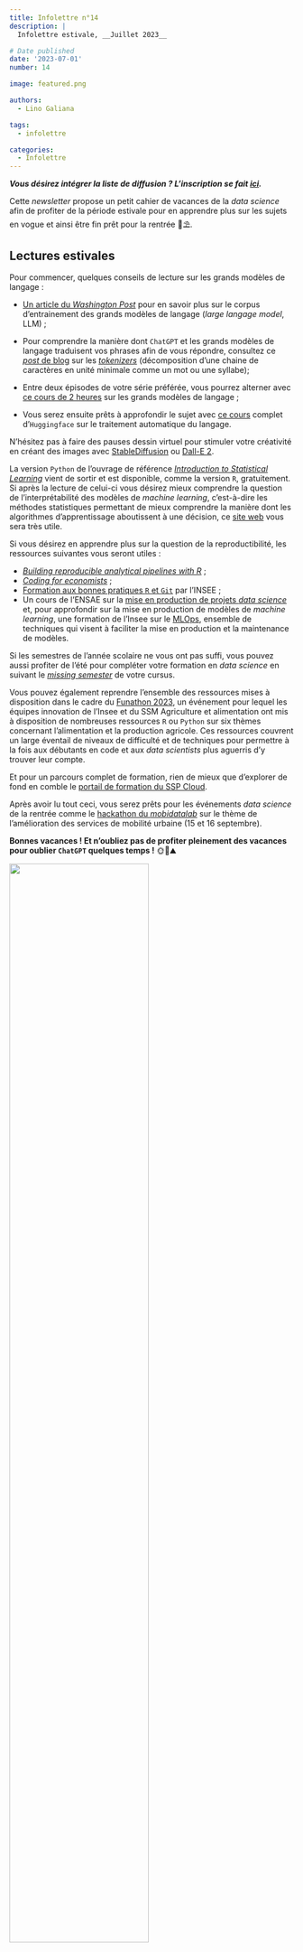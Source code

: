 ```yaml
---
title: Infolettre n°14
description: |
  Infolettre estivale, __Juillet 2023__

# Date published
date: '2023-07-01'
number: 14

image: featured.png

authors:
  - Lino Galiana

tags:
  - infolettre

categories:
  - Infolettre
---
```


:::{.callout-note}

__*Vous désirez intégrer la liste de diffusion ? L'inscription se fait [ici](https://framaforms.org/integration-reseau-des-data-scientists-1676407156).*__

:::


Cette _newsletter_ propose un petit cahier de vacances
de la _data science_ afin de profiter de la période estivale 
pour en
apprendre plus sur les sujets en vogue et ainsi être fin prêt
pour la rentrée 📖⛱️.

## Lectures estivales

Pour commencer, quelques conseils de lecture sur les grands modèles de
langage :

- [Un article du _Washington Post_](https://www.washingtonpost.com/technology/interactive/2023/ai-chatbot-learning/?itid=mc_magnet-ai_inline_collection_1) pour en savoir plus sur le corpus d'entrainement des
grands modèles de langage (_large langage model_, LLM) ;

- Pour comprendre la manière dont `ChatGPT` et les grands modèles de langage  traduisent vos phrases afin de vous répondre, consultez ce [_post_ de blog](https://simonwillison.net/2023/Jun/8/gpt-tokenizers/) sur les [_tokenizers_](https://fr.wiktionary.org/wiki/tokenizer) (décomposition d’une chaine de caractères en unité minimale comme un mot ou une syllabe);

- Entre deux épisodes de votre série préférée, vous pourrez alterner avec [ce cours de 2 heures](https://www.youtube.com/watch?v=Ku9PM26Cc2c) sur les grands modèles de langage ;

- Vous serez ensuite prêts à approfondir le sujet avec [ce cours](https://huggingface.co/learn/nlp-course/chapter1/1) complet d'`Huggingface` sur le traitement automatique du langage.


N'hésitez pas à faire des pauses dessin virtuel pour stimuler votre créativité en créant des
images avec [StableDiffusion](https://huggingface.co/spaces/stabilityai/stable-diffusion) ou [Dall-E 2](https://openai.com/dall-e-2).

La version `Python` de l'ouvrage de référence [_Introduction to Statistical Learning_](https://www.statlearning.com/) vient de sortir et est disponible, comme la version `R`, gratuitement. Si après la lecture de celui-ci vous désirez mieux comprendre la question de l'interprétabilité des modèles de _machine learning_, c'est-à-dire les méthodes statistiques permettant de mieux comprendre la manière dont les algorithmes d'apprentissage aboutissent à une décision, ce [site web](https://interpretable-ml-class.github.io/) vous sera très utile.


Si vous désirez en apprendre plus sur la question de la reproductibilité, 
les ressources suivantes vous seront utiles :

- [_Building reproducible analytical pipelines with R_](https://raps-with-r.dev/) ;
- [_Coding for economists_](https://aeturrell.github.io/coding-for-economists/intro.html) ;
- [Formation aux bonnes pratiques `R` et `Git`](https://inseefrlab.github.io/formation-bonnes-pratiques-git-R/) par l'INSEE ;
- Un cours de l'ENSAE sur la [mise en production de projets _data science_](https://ensae-reproductibilite.github.io/website/) et, pour approfondir sur la mise en production de modèles de _machine learning_, une formation de l'Insee sur le [MLOps](https://inseefrlab.github.io/formation-mlops/slides/index.html#/title-slide), ensemble de techniques qui visent à faciliter la mise en production et la maintenance de modèles.

Si les semestres de l'année scolaire ne vous ont pas suffi, vous pouvez aussi
profiter de l'été pour compléter votre formation en _data science_ en suivant le [_missing semester_](https://matthewrkaye.com/series.html#the-missing-semester-of-your-ds-education)
de votre cursus.

Vous pouvez également reprendre l'ensemble
des ressources mises à disposition
dans le cadre du [Funathon 2023](https://inseefrlab.github.io/funathon2023/), un événement pour lequel les équipes innovation de l'Insee et du SSM Agriculture et alimentation ont mis à disposition de nombreuses ressources `R` ou `Python`
sur six thèmes concernant l'alimentation et la production agricole. Ces ressources couvrent un large éventail de niveaux de difficulté et de techniques pour permettre à la fois aux débutants en code et aux _data scientists_ plus aguerris d’y trouver leur compte. 

Et pour un parcours complet de formation, rien de mieux que d'explorer
de fond en comble le [portail de formation du SSP Cloud](https://www.sspcloud.fr/formation).


Après avoir lu tout ceci, vous serez prêts pour les événements
_data science_ de la rentrée comme le [hackathon du _mobidatalab_](https://mobidatalab.eu/living-labs/hackathon/)
sur le thème de l'amélioration des services de mobilité urbaine (15 et 16 septembre). 

__Bonnes vacances ! Et n'oubliez pas de profiter pleinement des vacances pour oublier `ChatGPT` quelques temps !__ 🌞🌊⛰️

![](bye.png){fig-align="center" width=70%}

